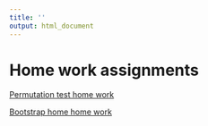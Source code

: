 ```yaml
---
title: ''
output: html_document
---
```


# Home work assignments

[Permutation test home work](HW_chinookEggIncubation.html)

[Bootstrap home home work](HW_bootstrap.html)
